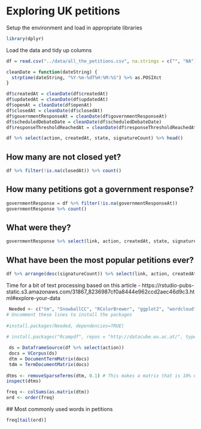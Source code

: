 # Exploring UK petitions

Setup the environment and load in appropriate libraries

```r
library(dplyr)
```

Load the data and tidy up columns

```r
df = read.csv("../data/all_the_petitions.csv", na.strings = c("", "NA"))

cleanDate = function(dateString) {
  strptime(dateString, "%Y-%m-%dT%H:%M:%S") %>% as.POSIXct
}

df$createdAt = cleanDate(df$createdAt)
df$updatedAt = cleanDate(df$updatedAt)
df$openAt = cleanDate(df$openAt)
df$closedAt = cleanDate(df$closedAt)
df$governmentResponseAt = cleanDate(df$governmentResponseAt)
df$scheduledDebateDate = cleanDate(df$scheduledDebateDate)
df$responseThresholdReachedAt = cleanDate(df$responseThresholdReachedAt)

df %>% select(action, createdAt, state, signatureCount) %>% head()
```

## How many are not closed yet?

```r
df %>% filter(!is.na(closedAt)) %>% count()
```

## How many petitions got a government response?

```r
governmentResponse = df %>% filter(!is.na(governmentResponseAt))
governmentResponse %>% count()
```

## What were they?

```r
governmentResponse %>% select(link, action, createdAt, state, signatureCount) %>% head()
```

## What have been the most popular petitions ever?

```r
df %>% arrange(desc(signatureCount)) %>% select(link, action, createdAt, state, signatureCount) %>% head()
```

Time for a bit of text processing based on this article - https://rstudio-pubs-static.s3.amazonaws.com/31867_8236987cf0a8444e962ccd2aec46d9c3.html#explore-your-data

```r
 Needed <- c("tm", "SnowballCC", "RColorBrewer", "ggplot2", "wordcloud", "biclust", "cluster", "igraph", "fpc") 
# Uncomment these lines to install the packages
 
#install.packages(Needed, dependencies=TRUE)   
   
# install.packages("Rcampdf", repos = "http://datacube.wu.ac.at/", type = "source")
 ```
 
```r
 ds = DataframeSource(df %>% select(action))
 docs = VCorpus(ds)
 dtm = DocumentTermMatrix(docs)   
 tdm = TermDocumentMatrix(docs)   
 
dtms <- removeSparseTerms(dtm, 0.1) # This makes a matrix that is 10% empty space, maximum.   
inspect(dtms)  

freq <- colSums(as.matrix(dtm))   
ord <- order(freq)   
 ```
 
 ## Most commonly used words in petitions
 
 ```r
 freq[tail(ord)]   
 ```